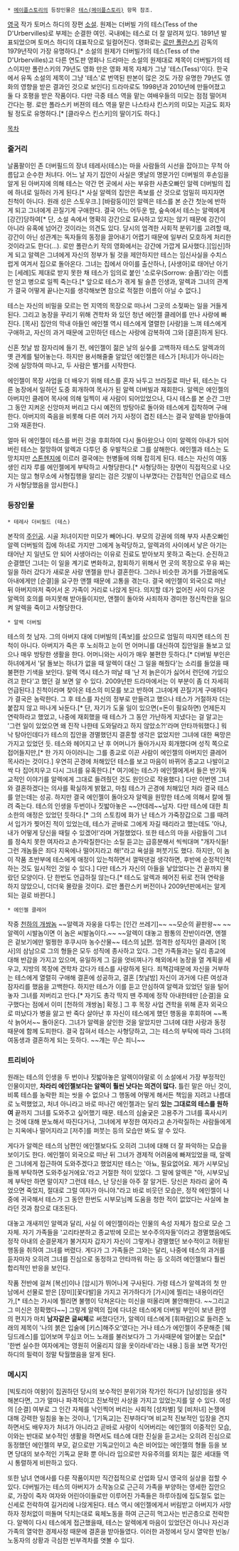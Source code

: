  * [[메이플스토리]]의 등장인물은 [[테스(메이플스토리)]] 항목 참조.

[[영국]] 작가 토머스 하디의 장편 [[소설]]. 원제는 더버빌 가의 테스(Tess of the D'Urbervilles)로 부제는 순결한 여인. 국내에는 테스로 더 잘 알려져 있다. 1891년 발표되었으며 토머스 하디의 대표작으로 일컬어진다. 영화로는 [[로만 폴란스키]] 감독의 1979년작이 가장 유명하다.[* 소설의 원제가 더버빌가의 테스(Tess of the D'Urbervilles)고 다른 연도판 영화나 드라마는 소설의 원제대로 제목이 더버빌가의 테스이지만 폴란스키의 79년도 영화 만은 영화 제목 자체가 그냥 '테스(Tess)'이다. 한국에서 유독 소설의 제목이 그냥 '테스'로 번역된 판본이 많은 것도 가장 유명한 79년도 영화의 영향을 받은 결과인 것으로 보인다] 드라마로도 1998년과 2010년에 만들어졌고 둘 다 호평을 받은 작품이다. 다만 극중 테스 역을 맡는 여배우들의 미모는 점점 떨어져간다는 평. 로만 폴라스키 버젼의 테스 역을 맡은 나스타샤 킨스키의 미모는 지금도 회자될 정도로 유명하다.[* [클라우스 킨스키]의 딸이기도 하다.]

[[목차]]

=== 줄거리 ===
날품팔이인 존 더버필드의 장녀 테레사(테스)는 마을 사람들의 시선을 잡아끄는 무척 아름답고 순수한 처녀다. 어느 날 자기 집안이 사실은 옛날의 명문가인 더버빌의 후손임을 알게 된 아버지에 의해 테스는 약간 먼 곳에서 사는 부유한 사촌오빠인 알렉 더버빌의 집에 하녀로 일하러 가게 된다.[* 사실 알렉의 집안은 족보를 산 것으로 엄밀히 따지자면 친척이 아니다. 원래 성은 스토우크.] [바람둥이]인 알렉은 테스를 본 순간 첫눈에 반하게 되고 그녀에게 끈질기게 구애한다. 결국 어느 어두운 밤, 숲속에서 테스는 알렉에게 [강간]당하여[* 단, 소설 속에서 명확히 강간으로 묘사하고 있지는 않기 때문에 강간이 아니라 유혹에 넘어간 것이라는 의견도 있다. 당시의 엄격한 사회적 분위기를 고려할 때, 강간이 아닌 성관계는 독자들의 동정을 끌어내기 어렵기 때문에 일부러 모호하게 처리한 것이라고도 한다(...). 로만 폴란스키 작의 영화에서는 강간에 가깝게 묘사했다.][임신]하게 되고 알렉은 그녀에게 자신의 정부가 될 것을 제안하지만 테스는 임신사실을 수치스럽게 여겨서 집으로 돌아온다. 그녀는 집에서 아이를 출산하나, [사생아]로 태어난 아기는 [세례]도 제대로 받지 못한 채 테스가 임의로 붙인 '소로우(Sorrow: 슬픔)'라는 이름만 얻고 병으로 일찍 죽는다.[* 앞으로 테스가 겪게 될 슬픈 인생과, 알렉과 그녀의 관계가 결국 어떻게 끝나는지를 생각해보면 참으로 적절한 이름이 아닐 수 없다.]

테스는 자신의 비밀을 모르는 먼 지역의 목장으로 떠나서 그곳의 소젖짜는 일을 거들게 된다. 그리고 농장을 꾸리기 위해 견학차 와 있던 청년 에인젤 클레어를 만나 사랑에 빠진다. [목사] 집안의 막내 아들인 에인젤 역시 테스에게 열렬한 [사랑]을 느껴 테스에게 구애하고, 자신의 과거 때문에 고민하던 테스는 사랑에 감복하여 그와 [결혼]하게 된다.

신혼 첫날 밤 잠자리에 들기 전, 에인젤이 젊은 날의 실수를 고백하자 테스도 알렉과의 옛 관계를 털어놓는다. 하지만 용서해줄줄 알았던 에인젤은 테스가 [처녀]가 아니라는 것에 실망하여 떠나고, 두 사람은 별거를 시작한다. 

에인젤이 목장 사업을 더 배우기 위해 테스를 혼자 놔두고 브라질로 떠난 뒤, 테스는 다른 농장에서 일하던 도중 회개하여 목사가 된 알렉 더버빌과 재회한다. 알렉은 에인젤의 아버지인 클레어 목사에 의해 일찍이 새 사람이 되어있었으나, 다시 테스를 본 순간 그만 그 동안 지켜온 신앙마저 버리고 다시 예전의 방탕아로 돌아와 테스에게 집착하며 구애한다. 아버지의 죽음을 비롯해 다른 여러 가지 사정이 겹친 테스는 결국 알렉을 받아들여 그와 재혼한다.

얼마 뒤 에인젤이 테스를 버린 것을 후회하여 다시 돌아왔으나 이미 알렉의 아내가 되어버린 테스는 절망하여 알렉과 다투던 중 우발적으로 그를 살해한다. 에인젤과 테스는 도망치지만 [[스톤헨지]]에 이르러 결국에는 헌병들에 의해 잡히게 된다. 테스는 자신의 여동생인 리자 루를 에인젤에게 부탁하고 사형당한다.[* 사형당하는 장면이 직접적으로 나오지는 않고 형무소에 사형집행을 알리는 검은 깃발이 나부꼈다는 간접적인 언급으로 테스가 사형당했음을 암시한다.]

=== 등장인물 ===
 * 테레사 더비필드 (테스)
본작의 [[주인공]]. 시골 처녀이지만 미모가 빼어나다. 부모의 강권에 의해 부자 사촌오빠인 알렉 더버빌의 집에 하녀로 가지만 그에게 농락당하고, 알렉과의 사이에서 낳은 아기는 태어난 지 일년도 안 되어 사생아라는 이유로 진료도 받아보지 못하고 죽는다. 순진하고 순결했던 그녀는 이 일을 계기로 변화하고, 참회하기 위해서 먼 곳의 목장으로 우유 짜는 일을 하러 갔다가 새로운 사랑 앤젤을 만나 결혼한다. 그러나 비슷한 과거를 가졌음에도 아내에게만 [순결]을 요구한 앤젤 때문에 고통을 겪는다. 결국 에인젤이 외국으로 떠난 뒤 아버지마저 죽어서 온 가족이 거리로 나앉게 된다. 의지할 데가 없어진 사이 다가온 알렉의 호의를 마지못해 받아들이지만, 앤젤이 돌아와 사죄하자 경미한 정신착란을 일으켜 알렉을 죽이고 사형당한다.

 * 알렉 더버빌
테스의 첫 남자. 그의 아버지 대에 더버빌의 [족보]를 샀으므로 엄밀히 따지면 테스의 친척이 아니다. 아버지가 죽은 후 노쇠하고 눈이 먼 어머니를 대신하여 집안일을 돌보고 있으나 매우 방탕한 생활을 한다. 어머니와는 사이가 매우 불편한 듯하다.[* 더버빌 부인은 하녀에게서 '닭 돌보는 하녀가 없을 때 알렉이 대신 그 일을 해줬다'는 소리를 들었을 때 불편한 기색을 보인다. 알렉 역시 테스가 떠날 때 '난 저 늙은이가 싫어서 런던에 가있으려고 한다'고 했던 걸 보면 알 수 있다. 2009년판 드라마에서는 이 부분이 좀 더 자세히 언급된다.] 
친척이라며 찾아온 테스의 미모를 보고 반하여 그녀에게 끈질기게 구애하다가 결국은 농락한다. 그 후 테스를 자신의 정부로 만들려고 했으나 테스가 거절하자 더는 붙잡지 않고 떠나게 놔둔다.[* 단, 자기가 도울 일이 있으면(=돈이 필요하면) 언제든지 연락하라고 했었고, 나중에 재회했을 때 테스가 그 동안 가난하게 지냈다는 걸 알고는 '그런 일이 있었으면 왜 진작 나한테 도와달라고 하지 않았소?!'라며 안타까워했다.] 워낙 탕아인데다가 테스의 집안을 경멸했던지 결혼할 생각은 없었지만 그녀에 대한 욕망은 가지고 있었던 듯. 
테스와 헤어지고 난 후 어머니가 돌아가시자 회개했다며 성직 쪽으로 접어들지만,[* 한 가지 아이러니는 그를 종교로 이끈 사람이  에인젤의 아버지인 클레어 목사라는 것이다.] 우연히 곤경에 처해있던 테스를 보고 마음이 바뀌어 종교고 나발이고 싹 다 집어치우고 다시 그녀를 유혹한다.[* 여기에는 테스가 에인젤에게서 들은 반기독교적인 이야기를 알렉에게 그대로 들려줬던 것도 원인으로 작용했다.] 다만 이번엔 그녀와 결혼하겠다는 의사를 확실하게 밝혔고, 마침 테스가 곤경에 처해있던 처라 결국 테스를 얻는데는 성공. 
하지만 결국 에인젤이 돌아오자 알렉을 원망한 테스에 의해서 칼에 찔려 죽는다. 테스의 인생을 두번이나 짓밟아놓은 ~~얀데레~~남자. 다만 테스에 대한 최소한의 애정은 있었던 듯하다.[* 그의 스토킹에 화가 난 테스가 가죽장갑으로 그를 때려서 입가가 찢어진 적이 있었는데, 테스가 곧바로 그에게 자길 때리라고 했는데도 '아냐, 내가 어떻게 당신을 때릴 수 있겠어!'라며 거절했었다. 또한 테스의 마을 사람들이 그녀를 정숙치 못한 여자라고 손가락질한다는 소릴 듣고는 급흥분해서 씩씩대며 "개자식들! 그런 개놈들은 죄다 지옥에나 떨어지라고 해!"라고 욕설을 퍼붓기도 했다. 하지만, 이 놈이 작품 초반부에  테스에게 애정이 있는척하면서 껄떡댄걸 생각하면, 후반에 순정적인척 하는 것도 일시적인 것일 수 있다.] 다만 테스가 자신의 아들을 낳았었다는 건 끝까지 몰랐던 모양이다. 단 한번도 언급하질 않는다.[* 테스도 알렉과 헤어진 뒤로 전혀 연락을 하지 않았으니, 더더욱 몰랐을 것이다. 로만 폴란스키 버전이나 2009년판에서는 알게 되는 걸로 바뀐다.]

 * 에인젤 클레어
작중 [[천하의 개쌍놈]] ~~알렉과 자웅을 다투는 [인간 쓰레기]~~ ~~모순의 끝판왕~~ ~~알렉이 시발놈이면 이 놈은 씨발놈이다.~~ ~~알렉이 대놓고 짬통의 잔반이라면, 엔젤은 겉보기에만 멀쩡한 후쿠시마 농수산물~~
테스의 [[남편]]. 엄격한 성직자인 클레어 [목사]의 삼남으로 그의 형들은 모두 성직에 종사하고 있다. 그런 가족들과는 달리 종교에 대해 반감을 가지고 있으며, 유일하게 그 길을 엇비껴나가 해외에서 농장을 열 계획을 세우고, 지방의 목장에 견학차 갔다가 테스를 사랑하게 된다. 죄책감때문에 자신을 거부하는 테스에게 열렬히 구애해 결혼에 성공하고, 결혼 [첫날밤] 자신이 과거에 다른 여성과 잠자리를 했음을 고백한다. 하지만 테스가 이를 듣고 안심하여 알렉과 있었던 일을 털어놓자 그녀를 저버리고 만다.[* 자기도 총각 딱지 뗀 주제에 정작 아내한테만 [순결]을 요구했다는 점에서 이미 [천하의 개쌍놈] 확정.]
그 후 목장 사업 견학을 위해 혼자 외국으로 떠났다가 병을 앓고 반 죽다 살아난 후 자신이 테스에게 했던 행동을 후회하며 ~~폭삭 늙어서~~ 돌아온다. 그녀가 알렉을 살인한 것을 알았지만 그녀에 대한 사랑과 동정 때문에 함께 도피한다. 결국 잡혀서 테스는 사형당하고, 그는 테스의 부탁에 따라 그녀의 여동생과 결혼하게 되는 듯하다. ~~걔는 무슨 죄니~~
=== 트리비아 ===
원래는 테스의 인생을 두 번이나 짓밟아놓은 알렉이야말로 이 소설에서 가장 부정적인 인물이지만, '''차라리 에인젤보다는 알렉이 훨씬 낫다는 의견이 많다.''' 틀린 말은 아닌 것이, 비록 테스를 농락한 죄는 씻을 수 없으나 그 행동에 어떻게 해서든 책임을 지려고 나름대로 노력했었고, 처녀 아니라고 바로 떠나간 에인젤과는 달리 '''있는 그대로의 테스를 원하여''' 끝까지 그녀를 도와주고 싶어했기 때문. 테스의 심술궂은 고용주가 그녀를 혹사시키는 것에 대해 분노해서 따진다거나, 그녀에게 부정한 여자라고 손가락질하는 사람들에게는 지옥에나 떨어지라고 [저주]를 퍼붓는 등의 모습만 봐도 알 수 있다.  

게다가 알렉은 테스의 남편인 에인젤보다도 오히려 그녀에 대해 더 잘 파악하는 모습을 보이기도 한다. 에인젤이 외국으로 떠난 뒤 그녀가 경제적 어려움에 빠져있었을 때, 알렉은 그녀에게 접근하여 도와주겠다고 했었지만 테스는 '아뇨, 필요없어요. 제가 시부모님들께 부탁하면 도와주실거에요.'라고 거절한 적이 있었다. 그 말에 알렉은 "아, 시부모님께 부탁만 하면 말이지? 그런데 테스, 난 당신을 아주 잘 알거든. 당신은 차라리 굶어 죽었으면 죽었지, 절대로 그럴 여자가 아니야."라고 바로 비웃던 모습은, 정작 에인젤이 나중에 귀국해서 테스가 그 동안 한번도 시부모님께 도움을 청한 적이 없었다는 사실에 놀라던 것과 참으로 대조된다.

대놓고 개새끼인 알렉과 달리, 사실 이 에인젤이라는 인물의 속성 자체가 참으로 모순 그 자체. 자기 가족들을 '고리타분하고 종교밖에 모르는 보수주의자들'이라고 경멸했음에도 정작 아내의 순결문제가 불거지자 갑자기 자신이 그렇게나 경멸했던 보수적이고 허황된 행동을 취하여 그녀를 버렸다. 게다가 그 가족들은 그와는 달리, 나중에 테스의 과거를 듣자마자 오히려  그녀를 진심으로 동정하고 안타까워 하는 등 오히려 에인젤보다 훨씬 합리적인 반응을 보인다. 

작품 전반에 걸쳐 [복선]이나 [암시]가 뛰어나게 구사된다. 가령 테스가 알렉과의 첫 만남에서 선물로 받은 [장미][꽃다발]을 가지고 귀가하다가 [가시]에 찔리는 내용이라던가,[* 테스는 가시에 찔리면 불행이 닥쳐온다는 미신을 떠올리며 불안해한다. ~~그리고 그 미신은 정확했다~~] 그렇게 알렉의 집에 다녀온 테스에게 더버빌 부인이 보낸 환영의 편지가 마치 '''남자같은 글씨체'''로 써졌다던가, 알렉이 테스에게 [휘파람]으로 들려준 노래의 제목이 '나의 붉은 입술에 [키스]해주오'였다는 거나 테스가 에인젤이 주문해준 [웨딩드레스]를 입어보며 무심코 어느 노래를 불러보다가 그 가사때문에 얼어붙는 모습[* '한번 실수한 여자에게는 영원히 어울리지 않을 옷이라네'라는 내용.] 등을 보면 작가인 하디의 필력이 정말 탁월했음을 알게 된다.

=== 메시지 ===
[빅토리아 여왕]이 집권하던 당시의 보수적인 분위기와 작가인 하디가 [남성]임을 생각해본다면, 그가 얼마나 파격적이고 진보적인 사상을 가지고 있었는지를 알 수 있다. 
여성의 [순결] 여부로 그 인간 자체를 낙인찍어 버리는 사회적 [성차별] 및 [비처녀] 논쟁에 대해 강력한 일침을 놓는 것이나, '[기독교]는 진부하다'며 비교적 진보적인 입장을 견지하면서도 배우자가 처녀가 아니라고 곧바로 사랑이 식어버리는 에인젤의 이중적인 모습, 이와는 반대로 보수적인 생활을 하면서도 테스에 대한 진실을 듣고서는 오히려 진심으로 동정했던 에인젤의 부모, 겉으로만 기독교인이고 속은 비어있는 에인젤의 형들 등을 보면 당대의 보수적인 기독교 문화 뿐 아니라 입으로만 자유주의를 외치는 젊은 세대들 역시 통렬하게 비판하고 있다.

또한 남녀 연애사를 다룬 작품이지만 직간접적으로 산업화 당시 영국의 실상을 접할 수 있다. 더버빌가는 테스의 아버지가 소작농으로 근근히 가족을 부양하는 영세한 집안으로, 가장이 죽자 여자와 어린아이들로만 이루어진 가족들은 하루아침에 집도절도 없는 신세로 전락하여 길거리에 나앉게된다. 테스 역시 에인젤에게서 버림받고 아버지가 사망하자 정처없이 떠돌며 닥치는대로 육체노동을 하여 근근히 먹고사는 빈곤층으로 전락한다. 알렉이 다시 테스에게 접근했을때, 테스는 알렉에게 마음이 있었던건 아니나 자신과 가족의 열악한 경제사정 때문에 결혼을 받아들였다. 이러한 과정에서 당시 열악한 빈농/노동자의 상황과 극심한 빈부격차를 엿볼 수 있다.
